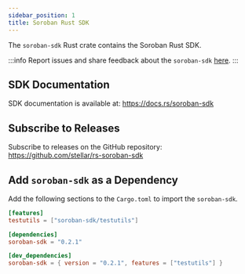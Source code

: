 ```yaml
---
sidebar_position: 1
title: Soroban Rust SDK
---
```


The `soroban-sdk` Rust crate contains the Soroban Rust SDK.

:::info
Report issues and share feedback about the `soroban-sdk`
[here](https://github.com/stellar/rs-soroban-sdk/issues/new/choose).
:::

## SDK Documentation

SDK documentation is available at:
https://docs.rs/soroban-sdk

## Subscribe to Releases

Subscribe to releases on the GitHub repository:
https://github.com/stellar/rs-soroban-sdk

## Add `soroban-sdk` as a Dependency

Add the following sections to the `Cargo.toml` to import the `soroban-sdk`.

```toml
[features]
testutils = ["soroban-sdk/testutils"]

[dependencies]
soroban-sdk = "0.2.1"

[dev_dependencies]
soroban-sdk = { version = "0.2.1", features = ["testutils"] }
```
